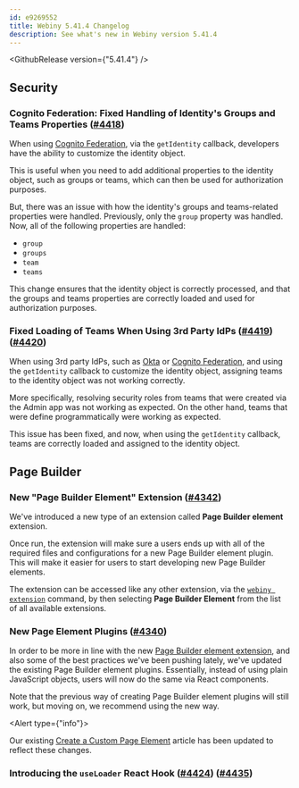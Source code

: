 ```yaml
---
id: e9269552
title: Webiny 5.41.4 Changelog
description: See what's new in Webiny version 5.41.4
---
```


<GithubRelease version={"5.41.4"} />

## Security

### Cognito Federation: Fixed Handling of Identity's Groups and Teams Properties ([#4418](https://github.com/webiny/webiny-js/pull/4418))

When using [Cognito Federation](https://www.webiny.com/docs/enterprise/cognito-federation), via the `getIdentity` callback, developers have the ability to customize the identity object.

This is useful when you need to add additional properties to the identity object, such as groups or teams, which can then be used for authorization purposes.

But, there was an issue with how the identity's groups and teams-related properties were handled. Previously, only the `group` property was handled. Now, all of the following properties are handled:

- `group`
- `groups`
- `team`
- `teams`

This change ensures that the identity object is correctly processed, and that the groups and teams properties are correctly loaded and used for authorization purposes.

### Fixed Loading of Teams When Using 3rd Party IdPs ([#4419](https://github.com/webiny/webiny-js/pull/4419))([#4420](https://github.com/webiny/webiny-js/pull/4420))

When using 3rd party IdPs, such as [Okta](/docs/enterprise/okta-integration) or [Cognito Federation](https://www.webiny.com/docs/enterprise/cognito-federation), and using the `getIdentity` callback to customize the identity object, assigning teams to the identity object was not working correctly.

More specifically, resolving security roles from teams that were created via the Admin app was not working as expected. On the other hand, teams that were define programmatically were working as expected.

This issue has been fixed, and now, when using the `getIdentity` callback, teams are correctly loaded and assigned to the identity object.

## Page Builder

### New "Page Builder Element" Extension ([#4342](https://github.com/webiny/webiny-js/pull/4342))

We've introduced a new type of an extension called **Page Builder element** extension.

Once run, the extension will make sure a users ends up with all of the required files and configurations for a new Page Builder element plugin. This will make it easier for users to start developing new Page Builder elements.

The extension can be accessed like any other extension, via the [`webiny extension`](/docs/core-development-concepts/basics/webiny-cli#yarn-webiny-extension) command, by then selecting **Page Builder Element** from the list of all available extensions.

### New Page Element Plugins ([#4340](https://github.com/webiny/webiny-js/pull/4340))

In order to be more in line with the new [Page Builder element extension](/docs/release-notes/5.41.4/changelog#new-page-builder-element-extension-4342), and also some of the best practices we've been pushing lately, we've updated the existing Page Builder element plugins. Essentially, instead of using plain JavaScript objects, users will now do the same via React components.

Note that the previous way of creating Page Builder element plugins will still work, but moving on, we recommend using the new way.

<Alert type={"info"}>

  Our existing [Create a Custom Page Element](/docs/page-builder/extending/create-a-page-element) article has been updated to reflect these changes.

</Alert>

### Introducing the `useLoader` React Hook ([#4424](https://github.com/webiny/webiny-js/pull/4424)) ([#4435](https://github.com/webiny/webiny-js/pull/4435))

